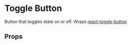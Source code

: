 

# Toggle Button

Button that toggles state on or off. Wraps <a href="https://gdowens.github.io/react-toggle-button/" target="_blank">react-toggle-button</a>

<Canvas>
  <Story id="ui-components-ui-toggle-button-toggle-button-stories-js--default-story" />
</Canvas>

## Props

<ArgsTable of={ToggleButton} />
